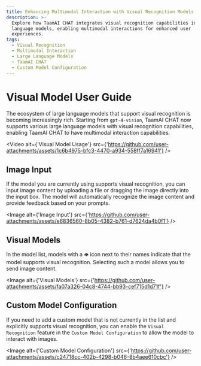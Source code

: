 ```yaml
---
title: Enhancing Multimodal Interaction with Visual Recognition Models
description: >-
  Explore how TaamAI CHAT integrates visual recognition capabilities into large
  language models, enabling multimodal interactions for enhanced user
  experiences.
tags:
  - Visual Recognition
  - Multimodal Interaction
  - Large Language Models
  - TaamAI CHAT
  - Custom Model Configuration
---
```


# Visual Model User Guide

The ecosystem of large language models that support visual recognition is becoming increasingly rich. Starting from `gpt-4-vision`, TaamAI CHAT now supports various large language models with visual recognition capabilities, enabling TaamAI CHAT to have multimodal interaction capabilities.

<Video
  alt={'Visual Model Usage'}
  src={'https://github.com/user-attachments/assets/1c6b4975-bfc3-4470-a934-558ff7a16941'}
/>

## Image Input

If the model you are currently using supports visual recognition, you can input image content by uploading a file or dragging the image directly into the input box. The model will automatically recognize the image content and provide feedback based on your prompts.

<Image
  alt={'Image Input'}
  src={'https://github.com/user-attachments/assets/e6836560-8b05-4382-b761-d7624da4b0f1'}
/>

## Visual Models

In the model list, models with a `👁️` icon next to their names indicate that the model supports visual recognition. Selecting such a model allows you to send image content.

<Image
  alt={'Visual Models'}
  src={'https://github.com/user-attachments/assets/fa07a326-04c8-4744-bb93-cef715d1d71f'}
/>

## Custom Model Configuration

If you need to add a custom model that is not currently in the list and explicitly supports visual recognition, you can enable the `Visual Recognition` feature in the `Custom Model Configuration` to allow the model to interact with images.

<Image
  alt={'Custom Model Configuration'}
  src={'https://github.com/user-attachments/assets/c24718cc-402b-4298-b046-8b4aee610cbc'}
/>
